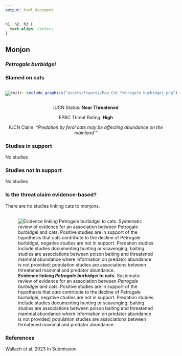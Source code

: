 ```yaml
---
output: html_document
---
```

```css
h1, h2, h3 {
  text-align: center;
}
```

## **Monjon**
### *Petrogale burbidgei*
### Blamed on cats

:::: {style="display: flex;"}

[![](assets/photos/Petrogale burbidgei.png)](https://www.inaturalist.org/photos/66336793?size=original)

::: {}

:::

::: {}
  ```r
  knitr::include_graphics("assets/figures/Map_Cat_Petrogale burbidgei.png")
  ```
:::

::::
<center>
IUCN Status: **Near Threatened**

EPBC Threat Rating: **High**

IUCN Claim: *"Predation by feral cats may be affecting abundance on the mainland'"*

</center>

### Studies in support

No studies

### Studies not in support

No studies

### Is the threat claim evidence-based?

There are no studies linking cats to monjons.
<br>
<br>

![**Evidence linking *Petrogale burbidgei* to cats.** Systematic review of evidence for an association between *Petrogale burbidgei* and cats. Positive studies are in support of the hypothesis that *cats* contribute to the decline of Petrogale burbidgei, negative studies are not in support. Predation studies include studies documenting hunting or scavenging; baiting studies are associations between poison baiting and threatened mammal abundance where information on predator abundance is not provided; population studies are associations between threatened mammal and predator abundance.](assets/figures/Main_Evidence_Cat_Petrogale burbidgei.png)

### References



Wallach et al. 2023 In Submission

